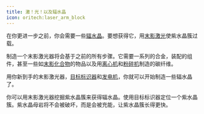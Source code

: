 ```yaml
---
title: 激！光！以及辐水晶
icon: oritech:laser_arm_block
---
```


在你更进一步之前，你会需要一些[辐水晶](../resources/fluxite)。要想获得它，用[末影激光](../interaction/enderic_laser)使紫水晶簇过载。

制造一个末影激光器将会基于之前的所有步骤。它需要一系列的合金，装配的组件，甚至一些如[末影化合物](../resources/enderic_compound)的物品以及用[离心机](../processing/centrifuge)和[粉碎机](../processing/pulverizer)制造的碳纤维。

用你新到手的末影激光器，[目标标识器](../tools/target_designator)和[发电机](../processing/generators)，你就可以开始制造一些辐水晶了。

你可以用末影激光器挖掘紫水晶簇来获得辐水晶。使用目标标识器定位一个紫水晶簇。紫水晶母岩将不会被破坏，而是会被充能，让紫水晶簇长得更快。

<center>
<ModAsset location="oritech:area/fluxite_mining" width={512} />
</center>
